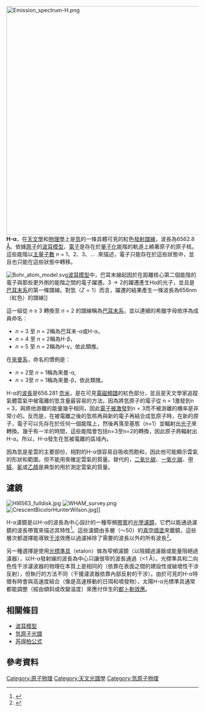 [[File:Emission_spectrum-H.png|600px]]
'''H-α'''，在[[天文學|天文學]]和[[物理學|物理學]]上是[[氫|氫]]的一條具體可見的紅色[[發射光譜|發射譜線]]，波長為6562.8 [[埃|Å]]。依據[[原子|原子]]的[[波耳模型|波耳模型]]，[[電子|電子]]是存在於[[量子|量子化]]能階的軌道上繞著原子的原子核。這些能階以[[主量子數|主量子數]] ''n'' = 1、2、3、... .來描述，電子只能存在於這些狀態中，並且也只能在這些狀態中轉移。

[[File:Bohr_atom_model.svg|thumb]][[波耳模型|波耳模型]]中，巴耳末線起因於在距離核心第二個能階的電子與那些更外側的能階之間的電子躍遷。<math>\scriptstyle 3 \rightarrow 2</math>的躍遷產生Hα的光子，並且是[[巴耳末系|巴耳末系]]的第一條譜線。對氫（<math>Z = 1</math>）而言，躍遷的結果產生一條波長為656nm（紅色）的譜線]]

這一組從 ''n'' ≥ 3 轉換至 ''n'' = 2 的譜線稱為[[巴耳末系|巴耳末系]]，並以連續的希臘字母依序為成員命名： 
*''n'' = 3 至 ''n'' = 2稱為巴耳末-α或H-α， 
*''n'' = 4 至 ''n'' = 2稱為H-β， 
*''n'' = 5 至 ''n'' = 2稱為H-γ，依此類推。

在[[來曼系|來曼系]]，命名的慣例是： 
*''n'' = 2至 ''n'' = 1稱為來曼-α, 
*''n'' = 3至 ''n'' = 1稱為來曼-β，依此類推。

H-α的[[波長|波長]]是656.281 [[奈米|奈米]]，是在可見[[電磁頻譜|電磁頻譜]]的紅色部分，並且是天文學家追蹤氣體雲氣中被電離的氫含量最容易的方法。因為將氫原子的電子從 n = 1激發到n = 3，與將他游離的能量幾乎相同，因此[[里德伯常量|電子被激發]]到n = 3而不被游離的機率是非常小的。反而是，在被電離之後的氫核再與新的電子再結合成氫原子時，在新的原子，電子可以先存在於任何一個能階上，然後再落至基態（n=1）並輻射出[[光子|光子]]來轉換。幾乎有一半的時間，這些能階會包括n=3至n=2的轉換，因此原子將輻射出H-α。所以，H-α發生在氫被電離的區域內。

因為氫是星雲的主要部份，相對的H-α很容易自吸收而飽和，因此他可能顯示雲氣的形狀和範圍，但不能用來確定雲氣的質量。替代的，[[二氧化碳|二氧化碳]]、[[一氧化碳|一氧化碳]]、[[甲醛|甲醛]]、[[氨|氨]]或[[乙腈|乙腈]]是典型的用於測定雲氣的質量。

== 濾鏡 ==
[[File:HI6563_fulldisk.jpg|thumb]]
[[File:WHAM_survey.png|thumb]]
[[File:CrescentBicolorHunterWilson.jpg|thumb]]]]

H-α濾鏡是以H-α的波長為中心設計的一種窄頻[[帶寬|帶寬]]的[[光學濾鏡|光學濾鏡]]，它們以能通過濾鏡的波長帶寬來描述其特性<ref>{{cite web | url = http://www.astro-tom.com/technical_data/filters.htm | title = Filters | publisher = Astro-Tom.com | accessdate = 2006-12-09 | archive-date = 2018-07-19 | archive-url = https://web.archive.org/web/20180719175720/http://www.astro-tom.com/technical_data/filters.htm | dead-url = no }}</ref>。這些濾鏡由多層（～50）的[[真空噴塗法|真空噴塗]]來鍍鏡，這些層次都選擇能導致[[干涉|干涉]]效應以過濾掉除了需要的波長以外的所有波長<ref>{{cite web | author = D. B. Murphy, K. R. Spring, M. J. Parry-Hill, I. D. Johnson, M. W. Davidson | url = http://www.olympusmicro.com/primer/java/filters/interference/index.html | title = Interference Filters | publisher = Olympus | accessdate = 2006-12-09 | archive-date = 2017-10-02 | archive-url = https://web.archive.org/web/20171002045951/http://olympusmicro.com/primer/java/filters/interference/index.html | dead-url = no }}</ref>。

另一種選擇是使用[[光標準具|光標準具]]（etalon）做為窄頻濾鏡（以阻攔過濾器或能量阻絕過濾器），以H-α發射線的波長為中心只讓很窄的波長通過（<1 Å）。光標準具和二向色性干涉濾波器的物理在本質上是相同的（依靠在表面之間的建設性或破壞性干涉反射），但執行的方法不同（干擾濾波器依靠內部反射的干涉）。由於可見的H-α特徵有時會與高速度結合（像是高速移動的日珥和噴發物），太陽H-α光標準具通常都能調整（經由傾斜或改變溫度）來應付伴生的[[都卜勒效應|都卜勒效應]]。

== 相關條目 ==
* [[波耳模型|波耳模型]]
* [[氫原子光譜|氫原子光譜]]
* [[芮得柏公式|芮得柏公式]]

== 參考資料 ==
<references />

[[Category:原子物理|Category:原子物理]]
[[Category:天文光譜學|Category:天文光譜學]]
[[Category:氫原子物理|Category:氫原子物理]]